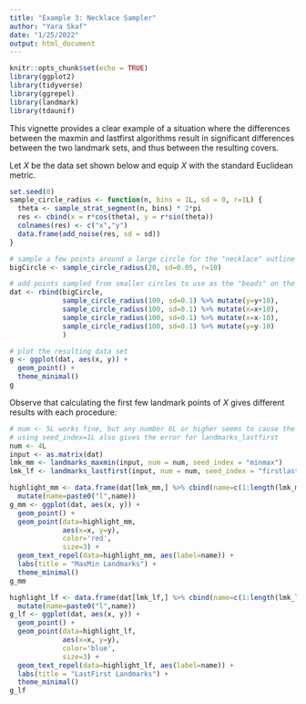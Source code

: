 ```yaml
---
title: "Example 3: Necklace Sampler"
author: "Yara Skaf"
date: "1/25/2022"
output: html_document
---
```


```r
knitr::opts_chunk$set(echo = TRUE)
library(ggplot2)
library(tidyverse)
library(ggrepel)
library(landmark)
library(tdaunif)
```

This vignette provides a clear example of a situation where the differences between the maxmin and lastfirst algorithms result in significant differences between the two landmark sets, and thus between the resulting covers.

Let $X$ be the data set shown below and equip $X$ with the standard Euclidean metric.

```r
set.seed(0)
sample_circle_radius <- function(n, bins = 1L, sd = 0, r=1L) {
  theta <- sample_strat_segment(n, bins) * 2*pi
  res <- cbind(x = r*cos(theta), y = r*sin(theta))
  colnames(res) <- c("x","y")
  data.frame(add_noise(res, sd = sd))
}

# sample a few points around a large circle for the "necklace" outline
bigCircle <- sample_circle_radius(20, sd=0.05, r=10)

# add points sampled from smaller circles to use as the "beads" on the necklace
dat <- rbind(bigCircle,
             sample_circle_radius(100, sd=0.1) %>% mutate(y=y+10),
             sample_circle_radius(100, sd=0.1) %>% mutate(x=x+10),
             sample_circle_radius(100, sd=0.1) %>% mutate(x=x-10),
             sample_circle_radius(100, sd=0.1) %>% mutate(y=y-10)
             )

# plot the resulting data set
g <- ggplot(dat, aes(x, y)) +
  geom_point() +
  theme_minimal()
g
```



Observe that calculating the first few landmark points of $X$ gives different results with each procedure:


```r
# num <- 5L works fine, but any number 6L or higher seems to cause the error
# using seed_index=1L also gives the error for landmarks_lastfirst
num <- 4L
input <- as.matrix(dat)
lmk_mm <- landmarks_maxmin(input, num = num, seed_index = "minmax")
lmk_lf <- landmarks_lastfirst(input, num = num, seed_index = "firstlast")
```

```r
highlight_mm <- data.frame(dat[lmk_mm,] %>% cbind(name=c(1:length(lmk_mm)-1))) %>%
  mutate(name=paste0("l",name))
g_mm <- ggplot(dat, aes(x, y)) +
  geom_point() +
  geom_point(data=highlight_mm,
             aes(x=x, y=y),
             color='red',
             size=3) +
  geom_text_repel(data=highlight_mm, aes(label=name)) +
  labs(title = "MaxMin Landmarks") +
  theme_minimal()
g_mm

highlight_lf <- data.frame(dat[lmk_lf,] %>% cbind(name=c(1:length(lmk_lf)-1))) %>%
  mutate(name=paste0("l",name))
g_lf <- ggplot(dat, aes(x, y)) +
  geom_point() +
  geom_point(data=highlight_lf,
             aes(x=x, y=y),
             color='blue',
             size=3) +
  geom_text_repel(data=highlight_lf, aes(label=name)) +
  labs(title = "LastFirst Landmarks") +
  theme_minimal()
g_lf
```


